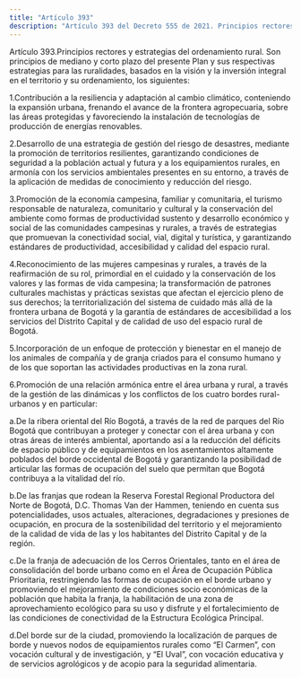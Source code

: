 ```yaml
---
title: "Artículo 393"
description: "Artículo 393 del Decreto 555 de 2021. Principios rectores y estrategias del ordenamiento rural."
---
```


Artículo 393.Principios rectores y estrategias del ordenamiento rural. Son principios de mediano y corto plazo del presente Plan y sus respectivas estrategias para las ruralidades, basados en la visión y la inversión integral en el territorio y su ordenamiento, los siguientes:
 
1.Contribución a la resiliencia y adaptación al cambio climático, conteniendo la expansión urbana, frenando el avance de la frontera agropecuaria, sobre las áreas protegidas y favoreciendo la instalación de tecnologías de producción de energías renovables.
 
2.Desarrollo de una estrategia de gestión del riesgo de desastres, mediante la promoción de territorios resilientes, garantizando condiciones de seguridad a la población actual y futura y a los equipamientos rurales, en armonía con los servicios ambientales presentes en su entorno, a través de la aplicación de medidas de conocimiento y reducción del riesgo.
 
3.Promoción de la economía campesina, familiar y comunitaria, el turismo responsable de naturaleza, comunitario y cultural y la conservación del ambiente como formas de productividad sustento y desarrollo económico y social de las comunidades campesinas y rurales, a través de estrategias que promuevan la conectividad social, vial, digital y turística, y garantizando estándares de productividad, accesibilidad y calidad del espacio rural.
 
4.Reconocimiento de las mujeres campesinas y rurales, a través de la reafirmación de su rol, primordial en el cuidado y la conservación de los valores y las formas de vida campesina; la transformación de patrones culturales machistas y prácticas sexistas que afectan el ejercicio pleno de sus derechos; la territorialización del sistema de cuidado más allá de la frontera urbana de Bogotá y la garantía de estándares de accesibilidad a los servicios del Distrito Capital y de calidad de uso del espacio rural de Bogotá.
 
5.Incorporación de un enfoque de protección y bienestar en el manejo de los animales de compañía y de granja criados para el consumo humano y de los que soportan las actividades productivas en la zona rural.
 
6.Promoción de una relación armónica entre el área urbana y rural, a través de la gestión de las dinámicas y los conflictos de los cuatro bordes rural-urbanos y en particular:
 
a.De la ribera oriental del Río Bogotá, a través de la red de parques del Río Bogotá que contribuyan a proteger y conectar con el área urbana y con otras áreas de interés ambiental, aportando así a la reducción del déficits de espacio público y de equipamientos en los asentamientos altamente poblados del borde occidental de Bogotá y garantizando la posibilidad de articular las formas de ocupación del suelo que permitan que Bogotá contribuya a la vitalidad del río.
 
b.De las franjas que rodean la Reserva Forestal Regional Productora del Norte de Bogotá, D.C. Thomas Van der Hammen, teniendo en cuenta sus potencialidades, usos actuales, alteraciones, degradaciones y presiones de ocupación, en procura de la sostenibilidad del territorio y el mejoramiento de la calidad de vida de las y los habitantes del Distrito Capital y de la región.
 
c.De la franja de adecuación de los Cerros Orientales, tanto en el área de consolidación del borde urbano como en el Área de Ocupación Pública Prioritaria, restringiendo las formas de ocupación en el borde urbano y promoviendo el mejoramiento de condiciones socio económicas de la población que habita la franja, la habilitación de una zona de aprovechamiento ecológico para su uso y disfrute y el fortalecimiento de las condiciones de conectividad de la Estructura Ecológica Principal.
 
d.Del borde sur de la ciudad, promoviendo la localización de parques de borde y nuevos nodos de equipamientos rurales como “El Carmen”, con vocación cultural y de investigación, y “El Uval”, con vocación educativa y de servicios agrológicos y de acopio para la seguridad alimentaria.